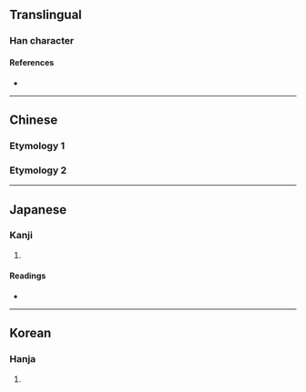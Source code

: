 {{character info}}
==Translingual==

===Han character===
{{Han char|rn=40|rad=宀|as=04|sn=7|four=|canj=JIK|ids=⿱宀犬}}

====References====
* {{Han ref|kx=0282.110|dkj=07077|dj=0554.060|hdz=20916.020|uh=5B8A|ud=23434}}

----

==Chinese==

===Etymology 1===
{{zh-see|突|v}}

===Etymology 2===
{{zh-see|家|v}}

----

==Japanese==

===Kanji===
{{ja-kanji|grade=|rs=宀04}}

# {{rfdef|ja|sort=宀04}}

====Readings====
* {{ja-readings|on=[[とつ]] (totsu), [[か]] (ka)|kun=[[つうく]] (tsuuku)}}

----

==Korean==

===Hanja===
{{ko-hanja|hangeul=가|rv=ga|mr=ka}}

# {{rfdef|ko|sort=宀04}}
